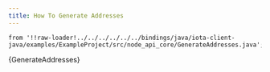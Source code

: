 ```yaml
---
title: How To Generate Addresses
---
```


    from '!!raw-loader!../../../../../../bindings/java/iota-client-java/examples/ExampleProject/src/node_api_core/GenerateAddresses.java';

<CodeBlock className="language-java">
    {GenerateAddresses}
</CodeBlock>